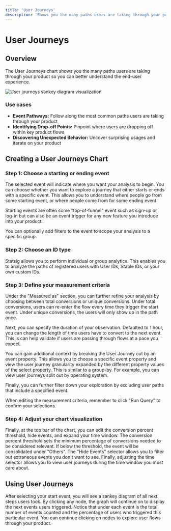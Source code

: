 ```yaml
---
title: 'User Journeys'
description: 'Shows you the many paths users are taking through your product so you can better understand the end-user experience'
---
```


# User Journeys

## Overview

The User Journeys chart shows you the many paths users are taking through your product so you can better understand the end-user experience. 

<Frame>
  <img src="https://github.com/user-attachments/assets/51e0c508-45cf-4839-93a0-3bf63e4e961d" alt="User journeys sankey diagram visualization" />
</Frame>

### Use cases

- **Event Pathways:** Follow along the most common paths users are taking through your product
- **Identifying Drop-off Points:** Pinpoint where users are dropping off within key product flows
- **Discovering Unexpected Behavior:** Uncover surprising usages and iterate on your product

## Creating a User Journeys Chart

### Step 1: Choose a starting or ending event

The selected event will indicate where you want your analysis to begin. You can choose whether you want to explore a journey that either starts or ends with a specific event. This allows you to understand where people go from some starting event, or where people come from for some ending event. 

Starting events are often some "top-of-funnel" event such as sign-up or log-in but can also be an event trigger for any new feature you introduce into your product. 

You can optionally add filters to the event to scope your analysis to a specific group.

### Step 2: Choose an ID type

Statsig allows you to perform individual or group analytics. This enables you to analyze the paths of registered users with User IDs, Stable IDs, or your own custom IDs. 

### Step 3: Define your measurement criteria

Under the "Measured as" section, you can further refine your analysis by choosing between total conversions or unique conversions. Under total conversions, users can re-enter the flow every time they trigger the start event. Under unique conversions, the users will only show up in the path once. 

Next, you can specify the duration of your observation. Defaulted to 1 hour, you can change the length of time users have to convert to the next event. This is can help validate if users are passing through flows at a pace you expect.

You can gain additional context by breaking the User Journey out by an event property. This allows you to choose a specific event property and view the user journey granularity expanded by the different property values of the select property. This is similar to a group-by. For example, you can view user journeys split out by operating system.  

Finally, you can further filter down your exploration by excluding user paths that include a specified event. 

When editing the measurement criteria, remember to click "Run Query" to confirm your selections. 

### Step 4: Adjust your chart visualization

Finally, at the top bar of the chart, you can edit the conversion percent threshold, hide events, and expand your time window. The conversion percent threshold sets the minimum percentage of conversions needed to be considered relevant. If below the threshold, the event will be consolidated under "Others". The "Hide Events" selector allows you to filter out extraneous events you don't want to see. Finally, adjusting the time selector allows you to view user journeys during the time window you most care about. 

## Using User Journeys

After selecting your start event, you will see a sankey diagram of all next steps users took. By clicking any node, the graph will continue on to display the next events users triggered. Notice that under each event is the total number of events counted and the percentage of users who triggered this particular event. You can continue clicking on nodes to explore user flows through your product.